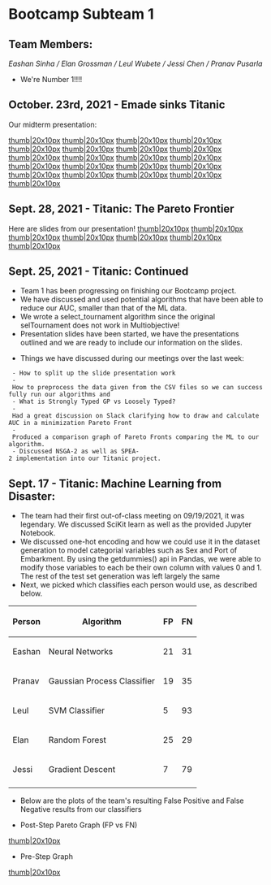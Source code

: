 =Bootcamp Subteam 1=

==Team Members:==
''Eashan Sinha / Elan Grossman / Leul Wubete / Jessi Chen / Pranav Pusarla''
* We're Number 1!!!!

==October. 23rd, 2021 - Emade sinks Titanic ==

Our midterm presentation:

[[files/sub-team-one-files/G12021EmadePresentation-2.png|thumb|20x10px]]
[[files/sub-team-one-files/G12021EmadePresentation-3.png|thumb|20x10px]]
[[files/sub-team-one-files/G12021EmadePresentation-4.png|thumb|20x10px]]
[[files/sub-team-one-files/G12021EmadePresentation-5.png|thumb|20x10px]]
[[files/sub-team-one-files/G12021EmadePresentation-6.png|thumb|20x10px]]
[[files/sub-team-one-files/G12021EmadePresentation-7.png|thumb|20x10px]]
[[files/sub-team-one-files/G12021EmadePresentation-8.png|thumb|20x10px]]
[[files/sub-team-one-files/G12021EmadePresentation-9.png|thumb|20x10px]]
[[files/sub-team-one-files/G12021EmadePresentation-10.png|thumb|20x10px]]
[[files/sub-team-one-files/G12021EmadePresentation-11.png|thumb|20x10px]]
[[files/sub-team-one-files/G12021EmadePresentation-12.png|thumb|20x10px]]
[[files/sub-team-one-files/G12021EmadePresentation-13.png|thumb|20x10px]]
[[files/sub-team-one-files/G12021EmadePresentation-14.png|thumb|20x10px]]
[[files/sub-team-one-files/G12021EmadePresentation-15.png|thumb|20x10px]]
[[files/sub-team-one-files/G12021EmadePresentation-16.png|thumb|20x10px]]
[[files/sub-team-one-files/G12021EmadePresentation-17.png|thumb|20x10px]]
[[files/sub-team-one-files/G12021EmadePresentation-18.png|thumb|20x10px]]
[[files/sub-team-one-files/G12021EmadePresentation-19.png|thumb|20x10px]]
[[files/sub-team-one-files/G12021EmadePresentation-20.png|thumb|20x10px]]
[[files/sub-team-one-files/G12021EmadePresentation-21.png|thumb|20x10px]]
[[files/sub-team-one-files/G12021EmadePresentation-22.png|thumb|20x10px]]



==Sept. 28, 2021 - Titanic: The Pareto Frontier ==

Here are slides from our presentation!
[[files/sub-team-one-files/PredictingTitanicSurvivors.png|thumb|20x10px]]
[[files/sub-team-one-files/PredictingTitanicSurvivors2.png|thumb|20x10px]]
[[files/sub-team-one-files/PredictingTitanicSurvivors3.png|thumb|20x10px]]
[[files/sub-team-one-files/PredictingTitanicSurvivors4.png|thumb|20x10px]]
[[files/sub-team-one-files/PredictingTitanicSurvivors5.png|thumb|20x10px]]
[[files/sub-team-one-files/PredictingTitanicSurvivors6.png|thumb|20x10px]]
[[files/sub-team-one-files/PredictingTitanicSurvivors7.png|thumb|20x10px]]


==Sept. 25, 2021 - Titanic: Continued ==
* Team 1 has been progressing on finishing our Bootcamp project.
* We have discussed and used potential algorithms that have been able to reduce our AUC, smaller than that of the ML data.
* We wrote a select_tournament algorithm since the original selTournament does not work in Multiobjective!
* Presentation slides have been started, we have the presentations outlined and we are ready to include our information on the slides.

* Things we have discussed during our meetings over the last week:
  - How to split up the slide presentation work
  - How to preprocess the data given from the CSV files so we can successfully run our algorithms and
  - What is Strongly Typed GP vs Loosely Typed?
  - Had a great discussion on Slack clarifying how to draw and calculate AUC in a minimization Pareto Front
  - Produced a comparison graph of Pareto Fronts comparing the ML to our algorithm.
  - Discussed NSGA-2 as well as SPEA-2 implementation into our Titanic project.
==Sept. 17 - Titanic: Machine Learning from Disaster:==
* The team had their first out-of-class meeting on 09/19/2021, it was legendary. We discussed SciKit learn as well as the provided Jupyter Notebook.
* We discussed one-hot encoding and how we could use it in the dataset generation to model categorial variables such as Sex and Port of Embarkment. By using the getdummies() api in Pandas, we were able to modify those variables to each be their own column with values 0 and 1. The rest of the test set generation was left largely the same
* Next, we picked which classifies each person would use, as described below.

{| class="wikitable"
!Person
!Algorithm
!FP
!FN
|-
|Eashan
|Neural Networks
|21
|31
|-
|Pranav
|Gaussian Process Classifier
|19
|35
|-
|Leul
|SVM Classifier
|5
|93
|-
|Elan
|Random Forest
|25
|29
|-
|Jessi
|Gradient Descent
|7
|79
|-
|}
* Below are the plots of the team's resulting False Positive and False Negative results from our classifiers

*Post-Step Pareto Graph (FP vs FN)
[[files/sub-team-one-files/FP_titanic.png|thumb|20x10px]]
*Pre-Step Graph
[[files/sub-team-one-files/FN_titanic.png|thumb|20x10px]]

